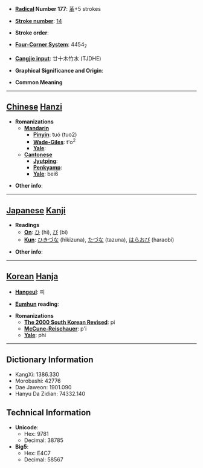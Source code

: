 * '''[[Wiktionary:Chinese radical index| Radical]] Number 177''': [[Wiktionary:Chinese radical index 革|革]]+5 strokes

* '''[[Wiktionary:Chinese total strokes index|Stroke number]]''': [[Wiktionary:Chinese total strokes index 14|14]]

* '''Stroke order''': 

* '''[[Wiktionary:Chinese four corner index|Four-Corner System]]''': 4454<sub>7</sub>

* '''[[Wiktionary:Chinese Cangjie index|Cangjie input]]''': 廿十木竹水 (TJDHE)

* '''Graphical Significance and Origin''': 

* '''Common Meaning'''

----

== [[Chinese]] [[Hanzi]] ==

* '''Romanizations'''
** '''[[Mandarin]]'''
*** '''[[Pinyin]]''': tuó (tuo2)
*** '''[[Wade-Giles]]''': t'o<sup>2</sup>
*** '''[[Yale]]''': 
** '''[[Cantonese]]'''
*** '''[[Jyutping]]''':
*** '''[[Penkyamp]]''': 
*** '''[[Yale]]''': bei6

* '''Other info''': 

----

== [[Japanese]] [[Kanji]] ==

* '''Readings'''
** '''[[On]]''': [[ひ]] (hi), [[び]] (bi)
** '''[[Kun]]''': [[ひきづな]] (hikizuna), [[たづな]] (tazuna), [[はらおび]] (haraobi)

* '''Other info''':  

----

== [[Korean]] [[Hanja]] ==

* '''[[Hangeul]]''': 피

* '''[[Eumhun]] reading''': 

* '''Romanizations'''
** '''[[The 2000 South Korean Revised Romanization|The 2000 South Korean Revised]]''': pi
** '''[[McCune-Reischauer]]''': p'i
** '''[[Yale]]''': phi

----

== Dictionary Information ==

* KangXi: 1386.330
* Morobashi: 42776
* Dae Jaweon: 1901.090
* Hanyu Da Zidian: 74332.140

== Technical Information ==

* '''Unicode''':
** Hex: 9781
** Decimal: 38785
* '''Big5''':
** Hex: E4C7
** Decimal: 58567
